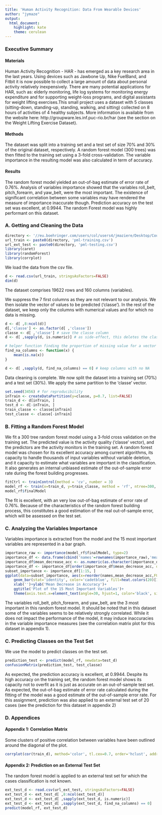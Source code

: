 ```yaml
---
title: 'Human Activity Recognition: Data From Wearable Devices'
author: "jymaze"
output:
  html_document:
    highlight: kate
    theme: cerulean
---
```


### Executive Summary  

#### Materials
Human Activity Recognition - HAR - has emerged as a key research area in the last years. Using devices such as Jawbone Up, Nike FuelBand, and Fitbit it is now possible to collect a large amount of data about personal activity relatively inexpensively. There are many potential applications for HAR, such as: elderly monitoring, life log systems for monitoring energy expenditure and for supporting weight-loss programs, and digital assistants for weight lifting exercises.This small project uses a dataset with 5 classes (sitting-down, standing-up, standing, walking, and sitting) collected on 8 hours of activities of 4 healthy subjects. More information is available from the website here: http://groupware.les.inf.puc-rio.br/har (see the section on the Weight Lifting Exercise Dataset).

#### Methods
The dataset was split into a training set and a test set of size 70% and 30% of the original dataset, respectively. A random forest model (300 trees) was then fitted to the training set using a 3-fold cross-validation. The variable importance in the resulting model was also calculated in term of accuracy.

#### Results
The random forest model yielded an out-of-bag estimate of error rate of 0.76%. Analysis of variables importance showed that the variables roll_belt, pitch_forearm, and yaw_belt, were the most important. The existence of significant correlation between some variables may have rendered the measure of importance inaccurate though. Prediction accuracy on the test set was excellent, at 0.9944. The random Forest model was highly performant on this dataset.

### A. Getting and Cleaning the Data  

```r
directory <- '//eu.boehringer.com/users/col/users4/jmaziere/Desktop/Coursera_Data_Science/practical_machine_learning/course_project/'
url_train <- paste0(directory, 'pml-training.csv')
url_ext_test <- paste0(directory, 'pml-testing.csv')
library(caret)
library(randomForest)
library(corrplot)
```

We load the data from the csv file.

```r
d <- read.csv(url_train, stringsAsFactors=FALSE)
dim(d)
```

The dataset comprises 19622 rows and 160 columns (variables).

We suppress the 7 first columns as they are not relevant to our analysis.
We then isolate the vector of values to be predicted ('classe'). In the rest of the dataset, we keep only the columns with numerical values and for which no data is missing.

```r
d <- d[ ,8:ncol(d)]
d[,'classe'] <- as.factor(d[ ,'classe'])
classe <- d[ ,'classe'] # save the classe column
d <- d[ ,sapply(d, is.numeric)] # as side-effect, this deletes the class column

# helper function finding the proportion of missing value for a vector
find_na_columns <- function(x) { 
    mean(is.na(x))
}

d <- d[ ,sapply(d, find_na_columns) == 0] # keep columns with no NA
```

Data cleaning is complete. We now split the dataset into a training set (70%) and a test set (30%). We apply the same partition to the 'classe' vector.

```r
set.seed(3456) # for reproducibility
inTrain <- createDataPartition(y=classe, p=0.7, list=FALSE)
train_d <- d[inTrain, ]
test_d <- d[-inTrain, ]
train_classe <- classe[inTrain]
test_classe <- classe[-inTrain]
```

### B. Fitting a Random Forest Model  

We fit a 300 tree random forest model using a 3-fold cross validation on the training set. The predicted value is the activity quality ('classe' vector), and the predictors are the activity monitors in the training set. A random forest model was chosen for its excellent accuracy among current algorithms, its capacity to handle thousands of input variables without variable deletion, and it capacity to estimate what variables are important in the classification. It also generates an internal unbiased estimate of the out-of-sample error rate during the forest building progresses.

```r
fitCtrl <- trainControl(method = 'cv', number = 3)
model_rf <- train(x=train_d, y=train_classe, method = 'rf', ntree=300, importance=TRUE, trControl = fitCtrl)
model_rf$finalModel
```

The fit is excellent, with an very low out-of-bag estimate of error rate of 0.76%. Because of the characteristics of the random forest building process, this constitutes a good estimation of the real out-of-sample error, which will be assessed on the test set.

### C. Analyzing the Variables Importance  

Variables importance is extracted from the model and the 15 most important variables are represented in a bar graph.

```r
importance_raw <- importance(model_rf$finalModel, type=2)
importance_df <- data.frame(cbind('names'=rownames(importance_raw),'mean_decrease_acc'=importance_raw[ ,1]),row.names=NULL)
importance_df$mean_decrease_acc <- as.numeric(as.character(importance_df$mean_decrease_acc))
importance_df <- importance_df[order(importance_df$mean_decrease_acc, decreasing=TRUE), ]
subset_importance <- importance_df[1:15, ]
ggplot(data=subset_importance, aes(x=reorder(names,mean_decrease_acc,FUN=function(x) -x), y=mean_decrease_acc))+
    geom_bar(stat='identity', color='cadetblue', fill=heat.colors(20)[1:15], width=0.7)+
    xlab('')+ylab('Mean Decrease in Accuracy')+
    ggtitle('Plot of the 15 Most Important Variables')+
    theme(axis.text.x=element_text(angle=30, hjust=1, color='black', size=12), legend.position='none')
```

The variables roll_belt, pitch_forearm, and yaw_belt, are the 3 most important in this random forest model. It should be noted that in this dataset some of the variables seems to be relatively strongly correlated. While it does not impact the performance of the model, it may induce inaccuracies in the variable importance measures (see the correlation matrix plot for this dataset in appendix 1).

### C. Predicting Classes on the Test Set  

We use the model to predict classes on the test set.

```r
prediction_test <- predict(model_rf, newdata=test_d)
confusionMatrix(prediction_test, test_classe)
```

As expected, the prediction accuracy is excellent, at 0.9944. Despite its high accuracy on the training set, the random forest model shows its capacity not to overfit as it is just as accurate on an out-of-sample test set. As expected, the out-of-bag estimate of error rate calculated during the fitting of the model was a good estimate of the out-of-sample error rate. For this assignment, prediction was also applied to an external test set of 20 cases (see the prediction for this dataset in appendix 2)

### D. Appendices  

#### Appendix 1: Correlation Matrix

Some clusters of positive correlation between variables have been outlined around the diagonal of the plot. 

```r
corrplot(cor(train_d), method='color', tl.cex=0.7, order='hclust', addrec=10, insig='blank')
```

#### Appendix 2: Prediction on an External Test Set

The random forest model is applied to an external test set for which the cases classification is not known.
```r
ext_test_d <- read.csv(url_ext_test, stringsAsFactors=FALSE)
ext_test_d <- ext_test_d[ ,8:ncol(ext_test_d)]
ext_test_d <- ext_test_d[ ,sapply(ext_test_d, is.numeric)]
ext_test_d <- ext_test_d[ ,sapply(ext_test_d, find_na_columns) == 0]
predict(model_rf, ext_test_d)
```